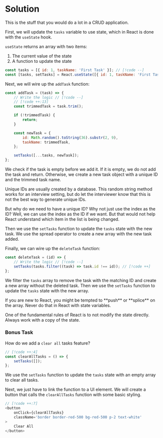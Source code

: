 
# Solution

<VideoEmbed
	id='_NjbGj_82FY'
	title='Hooks: useState-1 | React Coding | Easy Practice Question | Frontend Hire'
/>

This is the stuff that you would do a lot in a CRUD application.

First, we will update the `tasks` variable to use state, which in React is done with the `useState` hook.

`useState` returns an array with two items:

1. The current value of the state
2. A function to update the state

```js title="App.jsx"
const tasks = [{ id: 1, taskName: 'First Task' }]; // [!code --]
const [tasks, setTasks] = React.useState([{ id: 1, taskName: 'First Task' }]); // [!code ++]
```

Next, we will wire up the `addTask` function:

```js title="App.jsx"
const addTask = (task) => {
	// Write the logic // [!code --]
	// [!code ++:13]
	const trimmedTask = task.trim();

	if (!trimmedTask) {
		return;
	}

	const newTask = {
		id: Math.random().toString(36).substr(2, 9),
		taskName: trimmedTask,
	};

	setTasks([...tasks, newTask]);
};
```

We check if the task is empty before we add it. If it is empty, we do not add the task and return. Otherwise, we create a new task object with a unique ID and the trimmed task name.

<Callout type='warn'>
Unique IDs are usually created by a database. This random string method works for an interview setting, but do let the interviewer know that this is not the best way to generate unique IDs.

But why do we need to have a unique ID? Why not just use the index as the ID? Well, we can use the index as the ID if we want. But that would not help React understand which item in the list is being changed.

</Callout>

Then we use the `setTasks` function to update the `tasks` state with the new task. We use the spread operator to create a new array with the new task added.

Finally, we can wire up the `deleteTask` function:

```js title="App.jsx"
const deleteTask = (id) => {
	// Write the logic // [!code --]
	setTasks(tasks.filter((task) => task.id !== id)); // [!code ++]
};
```

We filter the `tasks` array to remove the task with the matching ID and create a new array without the deleted task. Then we use the `setTasks` function to update the `tasks` state with the new array.

<Callout type='error'>
If you are new to React, you might be tempted to **push** or **splice** on the array. Never do that in React with state variables.

One of the fundamental rules of React is to not modify the state directly. Always work with a copy of the state.

</Callout>

### Bonus Task

How do we add a `clear all` tasks feature?

```js title="App.jsx"
// [!code ++:4]
const clearAllTasks = () => {
	setTasks([]);
};
```

We use the `setTasks` function to update the `tasks` state with an empty array to clear all tasks.

Next, we just have to link the function to a UI element. We will create a button that calls the `clearAllTasks` function with some basic styling.

```js title="App.jsx"
// [!code ++:7]
<button
	onClick={clearAllTasks}
	className='border border-red-500 bg-red-500 p-2 text-white'
>
	Clear All
</button>
```
